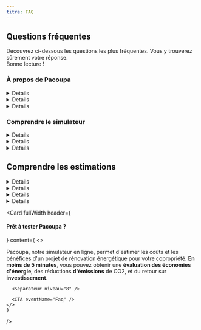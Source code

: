 ```yaml
---
titre: FAQ
---
```


## Questions fréquentes 

Découvrez ci-dessous les questions les plus fréquentes. Vous y trouverez sûrement votre réponse.  
Bonne lecture&nbsp;!

<Separateur niveau="4" />

### À propos de Pacoupa

<Details>
  <Question>Dans quel contexte Pacoupa a été créé&nbsp;?</Question>
  <Reponse>
    La rénovation énergétique étant un sujet complexe, il a été démontré que l’accompagnement des décideurs est un point indispensable pour déclencher un passage à l’acte : les propriétaires ont besoin de pouvoir se projeter dans le projet : combien ça coute ? quelles sont les aides disponibles ? comment gérer le projet ? quelles sont les économies à la clé ? quelle est la durée des travaux ? est-ce que mon confort va être amélioré ?

    Aujourd’hui, cet accompagnement n’est réalisé de façon neutre et gratuite, que par les espaces France Rénov’ via le service public de la rénovation énergétique.

    Pacoupa est un service numérique en ligne qui se positionne en amont de cet accompagnement, lorsque l’espace France Rénov n’est pas encore identifié. Il vise à communiquer de l'information personnalisée, technique, neutre et chiffrée sur la rénovation et le changement de système de chauffage afin d'accompagner la copropriété dans le passage à l'acte et l'inciter à prendre contact avec des professionnels pour concrétiser son projet.
  </Reponse>
</Details>

<Details>
  <Question>À quoi sert Pacoupa&nbsp;?</Question>
  <Reponse>
    A partir d’un simulateur, Pacoupa propose une liste de systèmes de chauffage en énergie renouvelables installables dans un contexte de rénovation énergétique de l’immeuble (isolation). L’outil propose une estimation des coûts, des gains énergétiques et financiers rendus possibles grâce à cette rénovation.

    L’objectif est de donner des ordres de grandeurs des coûts, des aides et des gains énergétiques engendrés pour que l’utilisateur puisse se projeter dans les travaux à mettre en œuvre (isolation, changement de système). Il permet également d’informer sur les systèmes en énergies renouvelables compatibles avec chaque immeuble.
  </Reponse>
</Details>

<Details>
  <Question>Quel est l’objectif de Pacoupa&nbsp;?</Question>
  <Reponse>
    Pacoupa est un service numérique de l’ADEME qui vise à promouvoir :

    - la rénovation globale et performante : traiter les 6 postes de travaux (isolation des murs, des planchers bas, de la toiture, menuiseries extérieurs, ventilation, production de chauffage et d’eau chaude sanitaire) + Planifier les travaux en 3 étapes maximum, sur une durée limitée, selon un ordonnancement précis  (priorité à l’enveloppe et la ventilation)
    - les travaux au niveau de la copropriété et pas à l’appartement : les travaux au niveau de la copropriété permettent de traiter l’ensemble des postes et permettent d’atteindre une meilleure performance.
    - le changement de système après la rénovation de l’enveloppe évitant ainsi le surdimensionnement de l’appareil et permettant un fonctionnement à basse température.

    Le service donne des ordres de grandeurs des coûts, des économies et du gain d’étiquette DPE possible avec les travaux proposés (isolation et changement de système).

    Il donne également des éléments techniques sur les différents systèmes de chauffage proposés.
  </Reponse>
</Details>

<Separateur niveau="10" />

### Comprendre le simulateur

<Details>
  <Question>Comment se présente le simulateur&nbsp;?</Question>
  
  <Reponse>
    L’utilisateur répond à 11 questions et abouti sur un écran de résultat qui lui présente les solutions ENR compatibles avec son logement dans un scénario de rénovation globale, dans un ordre précis de pertinence.

    Pour chaque solution, des informations techniques sur la solution sont données : solution individuelle ou collective, usage possible (chauffage, ECS, climatisation), les travaux à prévoir pour être en rénovation globale, une estimation du gain de lettre DPE, une estimation des gains économiques et des coûts du projet (travaux d’isolation + changement de système).

    L’utilisateur a ensuite la possibilité de modifier le scénario de rénovation en choisissant « rénovation partielle » ou « aucune rénovation ».
  </Reponse>
</Details>

<Details>
  <Question>Quelles sont les questions du simulateur&nbsp;?</Question>

  <Reponse>
    Les 11 questions proposées à l’utilisateur sont les suivantes :

    - **Son adresse**: permet de faire un appel à la BAN (base d’adresse nationale), au site FCU (https://france-chaleur-urbaine.beta.gouv.fr/) pour vérifier l’éligibilité à un réseau de chaleur et permet aussi de préciser les données climatiques de la région à laquelle le bâtiment appartient.
    - L’**année de construction, les travaux d’isolations déjà réalisés et le nombre de logements**: permet d’apprécier les caractéristiques géométriques et les performances énergétiques initiales de l’immeuble.
    - Les **espaces extérieurs commun**: permet de préconiser d’étudier une PAC géothermique ou une PAC aérothermique dès lors que des espaces extérieurs sont disponibles (cours, jardin, parking, toiture terrasse).
    - Les **espaces extérieurs privés** (balcons) : permet de préconiser d’étudier une PAC individuelle (air/eau ou air/air) avec unité extérieure.
    - Le **type de chauffage** (individuel ou collectif) : permet de préconiser des technologies du même type. Pour le moment, le passage d’un chauffage individuel à un chauffage collectif n’est pas traité. (Et inversement)
    - Le **type d’émetteur** (radiateur ou plancher chauffant) : permet de déterminer le régime de température d’eau.
    - L’**énergie de chauffage**: permet de réaliser les calculs sur les consommations et émissions initiales liées à la production de chauffage du bâtiment.
    - Le **type de production d’eau chaude sanitaire** (individuelle ou collective) : permet de préconiser des technologies du même type.
    - L’**énergie utilisée pour la production d’ECS**: permet de réaliser les calculs sur les consommations et émissions initiales liées à la production d’eau chaude sanitaire du bâtiment.

  </Reponse>
  
</Details>

<Details>
  <Question>Comment sont classées les solutions proposées par les résultats du simulateur&nbsp;?</Question>
  <Reponse>
    Il y a généralement plusieurs solutions de production d’eau chaude et de chauffage qui sont proposées.

    Les questions posées sont simples et peu nombreuses, l’objectif est d’alerter les utilisateurs sur le fait que des solutions ENR sont compatibles avec la configuration de leur immeuble. La faisabilité réelle, à la fois technique et économique seront à étudier plus finement dans la suite du projet de rénovation. Il est possible que des solutions préconisées ne soit finalement pas possibles pour des contraintes d’intégration (visuelle, encombrement, accès, règlementation …).

    Le service Pacoupa propose une hiérarchie dans les différents systèmes afin de calquer au mieux aux recommandations de l’ADEME.

    Seules les trois premières solutions du classement apparaissent avec un tag « meilleure solution » pour la première du classement. La visualisation de toutes les solutions nécessite une action (clic sur le bouton « autres solutions ») de la part de l’utilisateur.

    Les grands principes de la hiérarchisation sont les suivants :

    - lorsqu’un réseau de chaleur est disponible autour de l’immeuble, celui-ci apparait en « meilleure solution » (même si l’immeuble est en chauffage individuel)
    - lorsque l’immeuble est en chauffage et ECS collective et que l’utilisateur déclare des espaces extérieurs disponibles (jardin, cours ou parking), la PAC géothermique apparait en premier.
    - Des solutions ENR pour l’ECS seule (collective) peuvent être préconisées même si le chauffage est également collectif.
    - Les solutions sont ensuite classées par pertinence.
  </Reponse>
</Details>

<Separateur niveau="8" />

## Comprendre les estimations

<Details>
  <Question>Comment les calculs sont-ils effectués&nbsp;?</Question>
  <Reponse>
    L’ensemble des calculs proposés sont basés sur la méthode 3CL utilisée pour réaliser les DPE.

    L’ADEME a confié à Pouget Consultants l’élaboration des simulations qui couvrent toutes les configurations qui peuvent être obtenues à la suite du questionnaire. Au total, ce sont plus de 120 000 simulations qui ont été réalisées.

    L’ensemble de ces hypothèses permettent d’aboutir à une estimation de la lettre DPE à l’état initial et des consommations de chauffage et d’eau chaude sanitaire de l’immeuble.

    La comparaison entre l’état initial et l’état final se fait en comparant 2 lignes de l’Excel contenant toutes les simulations.
    Les coûts proposés dans l’outil comprennent à la fois les coûts des travaux proposés pour atteindre le scénario de travaux visé (global / partiel / aucun) et le coût du changement de système de chauffage.
  </Reponse>

  </Details>

<Details>
  <Question>Comment l’évaluation énergétique est-elle établie&nbsp;?</Question>
  <Reponse>
    Les immeubles sont classés par typologies, en fonction de leur année de construction et de leur nombre de logement. Au total, ce sont 21 typologies qui sont étudiées. Pour chacune des typologies, des hypothèses géométriques et énergétiques sont établies, à savoir :

    - La surface habitable totale du logement (m²shab) ;
    - La compacité du bâtiment (Surface de murs / m²shab, Surface de toiture / m²shab, Surface de menuiseries / m²shab, Surface de plancher bas / m²shab, hauteur sous plafond) ;
    - Les performances thermiques des parois et des menuiseries dans leur état initial.

    Pour chacune des typologies, des hypothèses sur les systèmes de production de chauffage & ECS sont établies, à savoir :

    - Age du système de production (« supérieur à 10 ans » ; « inférieur à 10 ans ») ;
    - Type de système de production (« chaudière gaz basse température » ; « chaudière gaz à condensation » …) ;
    - Type d’émetteur (« Radiateur à eau basse température » ; « Radiateur à eau haute température » ; « convecteurs électriques ») ;
    - Isolation des réseaux de distribution d’eau chaude sanitaire (« réseaux non isolés » ; « réseaux isolés ») ;
    - Type de régulation terminale (« Sans » ; « Robinet thermostatique »).

    Les conditions environnementales (température extérieure, degrés-heures…) dans lequel se trouve l’immeuble dépendent de sa situation géographique. La France compte 3 zones climatiques : H1, H2 et H3. Comme ces trois zones sont étendues, des variations de climat peuvent y être observées. Ainsi, les zones climatiques sont sous-divisées en zone thermique. 8 au total. Pour simplifier les calculs, une zone thermique par zone climatique est étudiée ; H1a (Nord de la France), H2b (Centre -Ouest) et H3 (Sud).

    Pour simplifier les calculs aussi, tous les systèmes étudiés (61 au total) sont regroupés dans des « familles de solution » (7 au total). Il existe des familles de « solutions hybrides » (3) ou des familles « solutions 100% thermodynamique » (3). Deux systèmes qui appartiennent à la même famille ont les mêmes usages (chauffage seulement, ecs seulement, chauffage et ecs). La configuration le système existant n’est pas remplacé représente aussi une famille (1).

    Les performances des PAC sont définies par leur SCOP qui dépend de leur type, du type d’émetteur, et de la zone climatique. Pour simplifier les calculs, un seul SCOP est considéré pour toutes les familles de solution. Il correspond au SCOP d’une PAC Air / Eau dont les émetteurs ont été installées ou rénovés après 2017. (SCOP = 2,8 en zone H1a et H2b ; SCOP = 3,3 en zone H3).

    Enfin, chaque famille de solution est étudiée à travers trois scénarios d’isolation de l’enveloppe :

    - Scénario « INIT » : Aucun geste d’isolation
    - Scénario « PART » : 2 gestes d’isolations (ne comprenant pas les murs extérieurs) + Ventilation
    - Scénario « GLOB » : Tous les gestes d’isolations possibles (murs, menuiseries, plancher haut & bas) + Ventilation

    Attention, si certaines parois ont déjà été isolées il y a moins de 15 ans, elles ne sont pas prises en compte dans les scénarios d’isolations. Aussi les typologies récentes (année de construction « après 2000 ») ne font pas l’objet de scénario d’isolation puisque leurs parois sont déjà performantes.

    L’ensemble de ces hypothèses permettent d’aboutir à une estimation de l’étiquette DPE de l’immeuble avant et après travaux, ainsi que les consommations en énergie primaire et les émissions de gaz à effet de serre associés.
  </Reponse>
</Details>

<Details>
  <Question>Comment l’évaluation économique est-elle construite&nbsp;?</Question>
  <Reponse>
    A chaque simulation est associée un coût d’investissement, qui se divise en deux parties ;

    - Coût d’investissement lié à la rénovation de l’enveloppe : Les coûts sont obtenus en multipliant le coût de réhabilitation d’une paroi (en € HT/m²) par la surface de la paroi (m²)
    - Coût d’investissement lié à la mise en place de système : Les coûts sont obtenus en sommant :
        - Les coûts liés à la génération : Il dépend du niveau d’isolation de l’immeuble et du système à installer
        - Les coûts liés à la distribution : Il dépend du type de production de chauffage et ECS
        - Les coûts liés à l’émission : Il dépend du type d’émetteur avant travaux

    Les coûts liés à la maintenance, à l’abonnement et à la facture énergétique sont aussi calculés.
  </Reponse>  
</Details>

<Details>
  <Question>Comment les aides financières sont-elles calculées&nbsp;?</Question>
  <Reponse>
    Les aides financières liées au dispositif MaPrimeRénov’ Copropriété sont calculées. Pour simplifier la prise en compte des travaux réalisés « à l’échelle du logement » dans MPR Copro, ils sont considérés comme des « travaux privatifs d’intérêt collectifs. ».

    Le Coup de pouce « Rénovation performante de bâtiment résidentiel collectif » n’est pas étudié. Idem pour le « Fonds Chaleur ».
  </Reponse>
</Details>

<Separateur niveau="12" />

<Card
    fullWidth
    header={<h4>Prêt à tester Pacoupa&nbsp;?</h4>}
    content={
      <>
        <p>
        Pacoupa, notre simulateur en ligne, permet d'estimer les coûts et les bénéfices d'un projet de rénovation énergétique pour votre copropriété. <b>En moins de 5 minutes</b>, vous pouvez obtenir une <b>évaluation des économies d'énergie</b>, des réductions <b>d'émissions</b> de CO2, et du retour sur <b>investissement</b>.
        </p>

      <Separateur niveau="8" />

      <CTA eventName="Faq" />
    </>
    }
 />